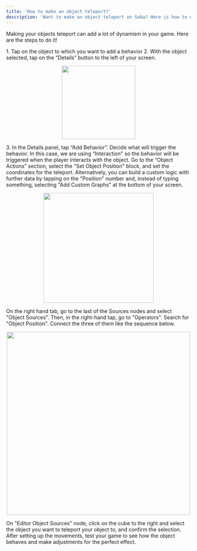 ```yaml
---
title: 'How to make an object teleport?'
description: 'Want to make an object teleport on Soba? Here is how to do it!'
---
```

Making your objects teleport can add a lot of dynamism in your game. Here are the steps to do it!

<Steps>
  <Step title="Select your object">
  <Accordion title="The basics for all behaviors">
    1. Tap on the object to which you want to add a behavior
    2. With the object selected, tap on the “Details” button to the left of your screen.
    <p align="center">
      <img width="200" noZoom src="https://i.imgur.com/jMSZzP8.png" /> </p>
    3. In the Details panel, tap “Add Behavior”.
    </Accordion>
  </Step>
  <Step title="Set your Trigger">
    Decide what will trigger the behavior. In this case, we are using “Interaction" so the behavior will be triggered when the player interacts with the object.
  </Step>
   <Step title="Add Object Action">
    Go to the “Object Actions” section, select the "Set Object Position" block, and set the coordinates for the teleport. Alternatively, you can build a custom logic with further data by tapping on the "Position" number and, instead of typing something, selecting "Add Custom Graphs" at the bottom of your screen.  
    <Accordion title="Behavior Image">
    <p align="center">
      <img width="300" noZoom src="https://i.imgur.com/0Meaj9P.png"/>
      </p>
  </Accordion>
  </Step>
  <Step title="Build Your Custom Graph">
    On the right hand tab, go to the last of the Sources nodes and select "Object Sources". Then, in the right-hand tap, go to "Operators". Search for "Object Position". Connect the three of them like the sequence below.
    <Accordion title="Source Image">
    <p align="center">
      <img width="500" noZoom src="https://i.imgur.com/3wQTZHR.png"/>
      </p>
  </Accordion>
 </Step>

  <Step title="Select Where Your Object Will Teleport">
    On "Editor Object Sources" node, click on the cube to the right and select the object you want to teleport your object to, and confirm the selection.
    
  </Step>
   <Step title="Playtest!">
     After setting up the movements, test your game to see how the object behaves and make adjustments for the perfect effect.
  </Step>
  </Steps>
